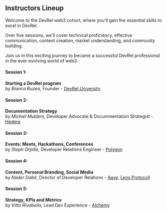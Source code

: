 ## Instructors Lineup 

Welcome to the DevRel web3 cohort, where you'll gain the essential skills to excel in DevRel. 

Over five sessions, we'll cover technical proficiency, effective communication, content creation, market understanding, and community building. 

Join us in this exciting journey to become a successful DevRel professional in the ever-evolving world of web3.


#### Session 1: 
**Starting a DevRel program** <br />
 by *Bianca Buzea,* Founder - [DevRel University](https://devreluni.com/)

#### Session 2: 
**Documentation Strategy** <br />
 by *Michiel Mulders,* Developer Advocate & Docummentation Strategist - [Hedera](https://hedera.com)

#### Session 3: 
**Events: Meets, Hackathons, Conferences** <br />
 by *Steph Orpilla,* Developer Relations Engineer - [Polygon](https://polygon.technology)

#### Session 4: 
**Content, Personal Branding, Social Media** <br />
 by *Nader Dabit,* Director of Developer Relations - [Aave](https://aave.com), [Lens Protocol](https://www.lens.xyz))

#### Session 5: 
**Strategy, KPIs and Metrics** <br /> 
 by *Vitto Rivabella,* Lead Dev Experience - [Alchemy](https://www.alchemy.com)